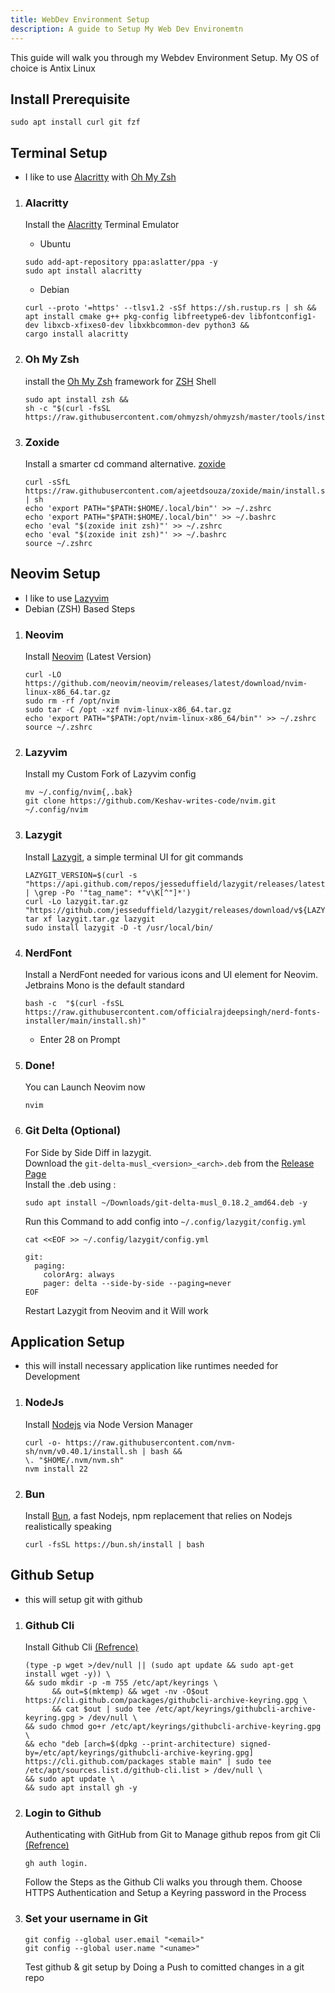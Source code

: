 ```yaml
---
title: WebDev Environment Setup
description: A guide to Setup My Web Dev Environemtn
---
```


This guide will walk you through my Webdev Environment Setup.
My OS of choice is Antix Linux

## Install Prerequisite
```shell
sudo apt install curl git fzf
```

## Terminal Setup
- I like to use [Alacritty](https://alacritty.org/) with [Oh My Zsh](https://ohmyz.sh/)

<Steps>

  1. ### Alacritty
      Install the [Alacritty](https://alacritty.org/) Terminal Emulator
      - Ubuntu
      ```shell
      sudo add-apt-repository ppa:aslatter/ppa -y
      sudo apt install alacritty
      ```
      - Debian
      ```shell
      curl --proto '=https' --tlsv1.2 -sSf https://sh.rustup.rs | sh &&
      apt install cmake g++ pkg-config libfreetype6-dev libfontconfig1-dev libxcb-xfixes0-dev libxkbcommon-dev python3 &&
      cargo install alacritty
      ```
  2. ### Oh My Zsh
      install the [Oh My Zsh](https://ohmyz.sh/) framework for [ZSH](https://www.zsh.org/) Shell
      ```shell
      sudo apt install zsh &&
      sh -c "$(curl -fsSL https://raw.githubusercontent.com/ohmyzsh/ohmyzsh/master/tools/install.sh)"
      ```
  3. ### Zoxide
      Install a smarter cd command alternative. [zoxide](https://github.com/ajeetdsouza/zoxide) 

      ```shell
      curl -sSfL https://raw.githubusercontent.com/ajeetdsouza/zoxide/main/install.sh | sh
      echo 'export PATH="$PATH:$HOME/.local/bin"' >> ~/.zshrc
      echo 'export PATH="$PATH:$HOME/.local/bin"' >> ~/.bashrc
      echo 'eval "$(zoxide init zsh)"' >> ~/.zshrc
      echo 'eval "$(zoxide init zsh)"' >> ~/.bashrc
      source ~/.zshrc
      ```
</Steps>

## Neovim Setup

- I like to use [Lazyvim](https://www.lazyvim.org/) 
- Debian (ZSH) Based Steps
<Steps>

  1. ### Neovim
      Install [ Neovim](https://github.com/neovim/neovim) (Latest Version)

      ```shell
      curl -LO https://github.com/neovim/neovim/releases/latest/download/nvim-linux-x86_64.tar.gz
      sudo rm -rf /opt/nvim
      sudo tar -C /opt -xzf nvim-linux-x86_64.tar.gz
      echo 'export PATH="$PATH:/opt/nvim-linux-x86_64/bin"' >> ~/.zshrc
      source ~/.zshrc
      ```
  2. ### Lazyvim 
      Install my Custom Fork of Lazyvim config 

      ```shell
      mv ~/.config/nvim{,.bak}
      git clone https://github.com/Keshav-writes-code/nvim.git ~/.config/nvim
      ```
  3. ### Lazygit 
      Install [ Lazygit](https://github.com/jesseduffield/lazygit), a simple terminal UI for git commands
      ```shell
      LAZYGIT_VERSION=$(curl -s "https://api.github.com/repos/jesseduffield/lazygit/releases/latest" | \grep -Po '"tag_name": *"v\K[^"]*')
      curl -Lo lazygit.tar.gz "https://github.com/jesseduffield/lazygit/releases/download/v${LAZYGIT_VERSION}/lazygit_${LAZYGIT_VERSION}_Linux_x86_64.tar.gz"
      tar xf lazygit.tar.gz lazygit
      sudo install lazygit -D -t /usr/local/bin/
      ```
  4. ### NerdFont
      Install a NerdFont needed for various icons and UI element for Neovim.\
      Jetbrains Mono is the default standard
  
      ```shell
      bash -c  "$(curl -fsSL https://raw.githubusercontent.com/officialrajdeepsingh/nerd-fonts-installer/main/install.sh)"
      ```
      - Enter 28 on Prompt
  5. ### Done!
      You can Launch Neovim now
      ```shell
      nvim
      ```
  6. ### Git Delta (Optional)
      For Side by Side Diff in lazygit.\
      Download the `git-delta-musl_<version>_<arch>.deb` from the [Release Page](https://github.com/dandavison/delta/releases)\
      Install the .deb using :
      ```shell
      sudo apt install ~/Downloads/git-delta-musl_0.18.2_amd64.deb -y
      ```
      Run this Command to add config into `~/.config/lazygit/config.yml`
      ```shell
      cat <<EOF >> ~/.config/lazygit/config.yml

      git:
        paging:
          colorArg: always
          pager: delta --side-by-side --paging=never
      EOF
      ```
      Restart Lazygit from Neovim and it Will work
</Steps>


## Application Setup

- this will install necessary application like runtimes needed for Development

<Steps>

  1. ### NodeJs
      Install [ Nodejs](https://nodejs.org/en) via Node Version Manager
      ```shell
      curl -o- https://raw.githubusercontent.com/nvm-sh/nvm/v0.40.1/install.sh | bash &&
      \. "$HOME/.nvm/nvm.sh"
      nvm install 22
      ```
  2. ### Bun
      Install [Bun](https://bun.sh/), a fast Nodejs, npm replacement that relies on Nodejs realistically speaking

      ```shell
      curl -fsSL https://bun.sh/install | bash
      ```

</Steps>

## Github Setup

- this will setup git with github

<Steps>

  1. ### Github Cli
      Install Github Cli [(Refrence)](https://github.com/cli/cli/blob/trunk/docs/install_linux.md#debian-ubuntu-linux-raspberry-pi-os-apt)
      ```shell
      (type -p wget >/dev/null || (sudo apt update && sudo apt-get install wget -y)) \
      && sudo mkdir -p -m 755 /etc/apt/keyrings \
            && out=$(mktemp) && wget -nv -O$out https://cli.github.com/packages/githubcli-archive-keyring.gpg \
            && cat $out | sudo tee /etc/apt/keyrings/githubcli-archive-keyring.gpg > /dev/null \
      && sudo chmod go+r /etc/apt/keyrings/githubcli-archive-keyring.gpg \
      && echo "deb [arch=$(dpkg --print-architecture) signed-by=/etc/apt/keyrings/githubcli-archive-keyring.gpg] https://cli.github.com/packages stable main" | sudo tee /etc/apt/sources.list.d/github-cli.list > /dev/null \
      && sudo apt update \
      && sudo apt install gh -y
      ```
  2. ### Login to Github
      Authenticating with GitHub from Git to Manage github repos from git Cli [(Refrence)](https://docs.github.com/en/get-started/getting-started-with-git/set-up-git#authenticating-with-github-from-git)

      ```shell
      gh auth login.
      ```
      Follow the Steps as the Github Cli walks you through them. Choose HTTPS Authentication and Setup a Keyring password in the Process 
  3. ### Set your username in Git 
      ```shell
      git config --global user.email "<email>"
      git config --global user.name "<uname>"
      ```
      Test github & git setup by Doing a Push to comitted changes in a git repo

</Steps>
